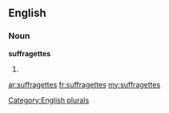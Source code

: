 ==English==

===Noun===
'''suffragettes'''

# {{plural of|[[suffragette]]}}

[[Category:English plurals]]

[[ar:suffragettes]]
[[fr:suffragettes]]
[[my:suffragettes]]